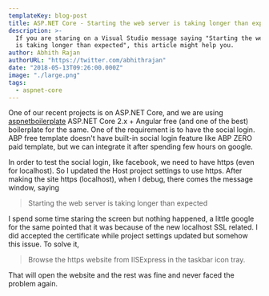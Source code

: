 ```yaml
---
templateKey: blog-post
title: ASP.NET Core - Starting the web server is taking longer than expected
description: >-
  If you are staring on a Visual Studio message saying "Starting the web server
  is taking longer than expected", this article might help you.
author: Abhith Rajan
authorURL: "https://twitter.com/abhithrajan"
date: "2018-05-13T09:26:00.000Z"
image: "./large.png"
tags:
  - aspnet-core
---
```


One of our recent projects is on ASP.NET Core, and we are using [aspnetboilerplate](https://www.aspnetboilerplate.com/) ASP.NET Core 2.x + Angular free (and one of the best) boilerplate for the same. One of the requirement is to have the social login. ABP free template doesn't have built-in social login feature like ABP ZERO paid template, but we can integrate it after spending few hours on google.

In order to test the social login, like facebook, we need to have https (even for localhost). So I updated the Host project settings to use https. After making the site https (localhost), when I debug, there comes the message window, saying

> Starting the web server is taking longer than expected

I spend some time staring the screen but nothing happened, a little google for the same pointed that it was because of the new localhost SSL related. I did accepted the certificate while project settings updated but somehow this issue. To solve it,

> Browse the https website from IISExpress in the taskbar icon tray.

That will open the website and the rest was fine and never faced the problem again.
